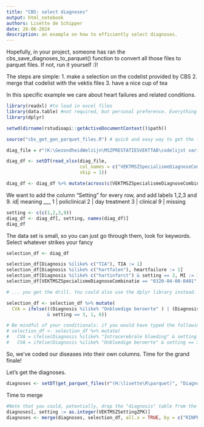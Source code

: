 ```yaml
---
title: "CBS: select diagnoses"
output: html_notebook
authors: Lisette de Schipper
date: 26-06-2024
description: an example on how to efficiently select diagnoses.
---
```


Hopefully, in your project, someone has ran the cbs_save_diagnoses_to_parquet() function to convert all those files to parquet files. If not, run it yourself :)! 

The steps are simple:
1. make a selection on the codelist provided by CBS
2. merge that codelist with the vektis files
3. have a nice cup of tea 

In this specific example we care about heart failures and related conditions.

```r
library(readxl) #to load in excel files
library(data.table) #not required, but personal preference. Everything done here could have been done on a data frame as well :)
library(dplyr)

setwd(dirname(rstudioapi::getActiveDocumentContext()$path))

source("cbs_get_gen_parquet_files.R") # quick and easy way to get the files generated by cbs_get_diagnoses()

```

```r
diag_file = r"(K:\GezondheidWelzijn\MSZPRESTATIESVEKTTAB\codelijst variabeleVEKTMSZSpecialismeDiagnoseCombinatie.xlsx)";

diag_df <- setDT(read_xlsx(diag_file, 
                           col_names = c("VEKTMSZSpecialismeDiagnoseCombinatie", "Diagnosis"),
                           skip = 1))

diag_df <- diag_df %>% mutate(across(c(VEKTMSZSpecialismeDiagnoseCombinatie, Diagnosis), ~gsub("\"" ,"", .x)))
```

We want to add the column "Setting" for every row, and add labels 1,2,3 and 9.
id| meaning
___
1 | policlinical
2 | day treatment
3 | clinical
9 | missing
```r
setting <- c(c(1,2,3,9))
diag_df <- diag_df[, setting, names(diag_df)]
diag_df
```


The data set is small, so you can just go through them, look for keywords. Select whatever strikes your fancy
```r
selection_df <- diag_df

selection_df[Diagnosis %ilike% c("TIA"), TIA := 1]
selection_df[Diagnosis %ilike% c("hartfalen"), heartfailure := 1]
selection_df[Diagnosis %ilike% c("hartinfarct") & setting == 3, MI := 1]
selection_df[VEKTMSZSpecialismeDiagnoseCombinatie == "0320-04-00-0401", AF := 1]

# ... you get the drill. You could also use the dplyr library instead. Whatever floats your boat.

selection_df <- selection_df %>% mutate(
  CVA = ifelse(((Diagnosis %ilike% "Onbloedige beroerte" ) | (Diagnosis %ilike% "Intracerebrale bloeding"))
               & setting == 3, 1, 0))

# Be mindful of your conditionals: if you would have typed the following, you would have overwritten the first conditional with the second one:
# selection_df <- selection_df %>% mutate(
#   CVA = ifelse(Diagnosis %ilike% "Intracerebrale bloeding" & setting == 3, 1, 0),
#   CVA = ifelse(Diagnosis %ilike% "Onbloedige beroerte" & setting == 3, 1, 0))


```

So, we've coded our diseases into their own columns. Time for the grand finale!

Let's get the diagnoses.

```r
diagnoses <- setDT(get_parquet_files(r"(H:\lisette\R\parquet)", "Diagnoses", 2016))
```
Time to merge

```r
#Note that you could, potentially, drop the "diagnosis" table from the diagnoses data table before the merge!
diagnoses[, setting := as.integer(VEKTMSZSettingZPK)]
diagnoses <- merge(diagnoses, selection_df, all.x = TRUE, by = c("RINPERSOONS", "RINPERSOON"))
```

